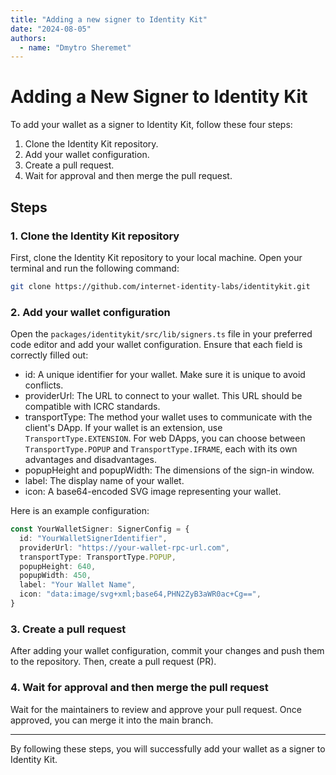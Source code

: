 ```yaml
---
title: "Adding a new signer to Identity Kit"
date: "2024-08-05"
authors:
  - name: "Dmytro Sheremet"
---
```


# Adding a New Signer to Identity Kit

To add your wallet as a signer to Identity Kit, follow these four steps:

1. Clone the Identity Kit repository.
2. Add your wallet configuration.
3. Create a pull request.
4. Wait for approval and then merge the pull request.

## Steps

### 1. Clone the Identity Kit repository

First, clone the Identity Kit repository to your local machine. Open your terminal and run the
following command:

```bash
git clone https://github.com/internet-identity-labs/identitykit.git
```

### 2. Add your wallet configuration

Open the `packages/identitykit/src/lib/signers.ts` file in your preferred code editor and add your
wallet configuration. Ensure that each field is correctly filled out:

- id: A unique identifier for your wallet. Make sure it is unique to avoid conflicts.
- providerUrl: The URL to connect to your wallet. This URL should be compatible with ICRC standards.
- transportType: The method your wallet uses to communicate with the client's DApp. If your wallet
  is an extension, use `TransportType.EXTENSION`. For web DApps, you can choose between
  `TransportType.POPUP` and `TransportType.IFRAME`, each with its own advantages and disadvantages.
- popupHeight and popupWidth: The dimensions of the sign-in window.
- label: The display name of your wallet.
- icon: A base64-encoded SVG image representing your wallet.

Here is an example configuration:

```typescript
const YourWalletSigner: SignerConfig = {
  id: "YourWalletSignerIdentifier",
  providerUrl: "https://your-wallet-rpc-url.com",
  transportType: TransportType.POPUP,
  popupHeight: 640,
  popupWidth: 450,
  label: "Your Wallet Name",
  icon: "data:image/svg+xml;base64,PHN2ZyB3aWR0ac+Cg==",
}
```

### 3. Create a pull request

After adding your wallet configuration, commit your changes and push them to the repository. Then,
create a pull request (PR).

### 4. Wait for approval and then merge the pull request

Wait for the maintainers to review and approve your pull request. Once approved, you can merge it
into the main branch.

---

By following these steps, you will successfully add your wallet as a signer to Identity Kit.
